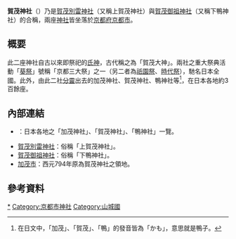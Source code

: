 {{Unreferenced|time=2012-03-16T08:51:09+00:00 }}
{{他用
|subject=位於[[京都市|京都市]]的[[神社|神社]]
|other=日本各地其他「加茂神社」、「賀茂神社」、「鴨神社」
|加茂神社
}}

'''賀茂神社'''（{{lang-ja|かもじんじゃ}}）乃是[[賀茂別雷神社|賀茂別雷神社]]（又稱上賀茂神社）與[[賀茂御祖神社|賀茂御祖神社]]（又稱下鴨神社）的合稱，兩座[[神社|神社]]皆坐落於[[京都府|京都府]][[京都市|京都市]]。

== 概要 ==
此二座神社自古以來即祭祀{{link-ja|賀茂氏|賀茂氏}}的[[氏神|氏神]]，古代稱之為「賀茂大神」。兩社之重大祭典活動「[[葵祭|葵祭]]」號稱「京都三大祭」之一（另二者為[[祇園祭|祇園祭]]、[[時代祭|時代祭]]），馳名日本全國。此外，由此二社[[分靈|分靈]]出去的加茂神社、賀茂神社、鴨神社等<ref>在日文中，「加茂」、「賀茂」、「鴨」的發音皆為「かも」，意思就是鴨子。</ref>，在日本各地約3百餘座。

== 內部連結 ==
{{Commons category|Kamigamo-jinja|賀茂別雷神社}}
{{Commons category|Shimogamo-jinja|賀茂御祖神社}}
* {{link-ja|加茂神社|加茂神社}}：日本各地之「加茂神社」、「賀茂神社」、「鴨神社」一覽。
* [[賀茂別雷神社|賀茂別雷神社]]：俗稱「上賀茂神社」。
* [[賀茂御祖神社|賀茂御祖神社]]：俗稱「下鴨神社」。
* [[加茂市|加茂市]]：西元794年原為賀茂神社之領地。

== 參考資料 ==
{{Reflist}}

{{宗教建筑小作品}}
[[Category:加茂神社|*]]
[[Category:京都市神社|Category:京都市神社]]
[[Category:山城國|Category:山城國]]